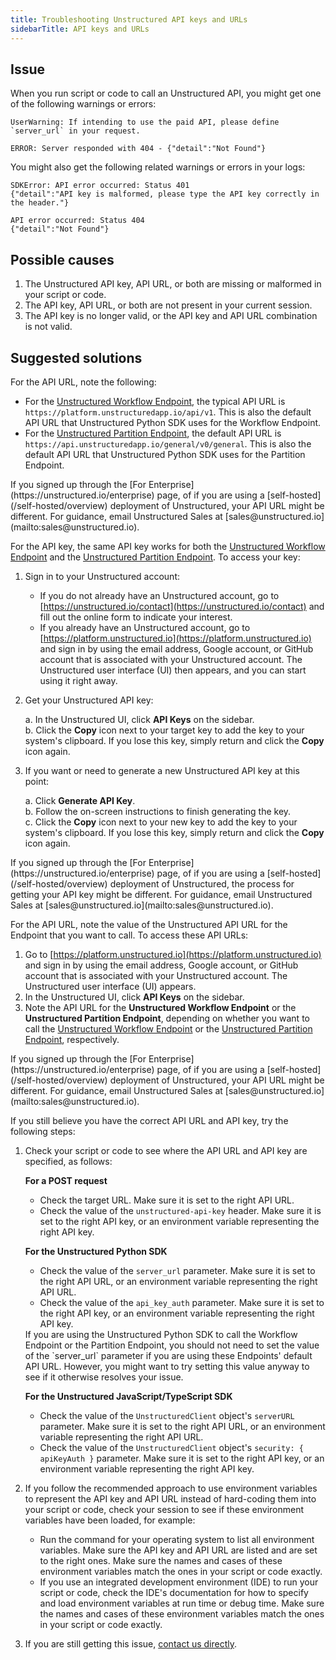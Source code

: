 ```yaml
---
title: Troubleshooting Unstructured API keys and URLs
sidebarTitle: API keys and URLs
---
```


## Issue

When you run script or code to call an Unstructured API, you might get one of the following warnings or errors:

```
UserWarning: If intending to use the paid API, please define `server_url` in your request.
```

```
ERROR: Server responded with 404 - {"detail":"Not Found"}
```

You might also get the following related warnings or errors in your logs:

```
SDKError: API error occurred: Status 401
{"detail":"API key is malformed, please type the API key correctly in the header."}
```

```
API error occurred: Status 404
{"detail":"Not Found"}
```

## Possible causes

1. The Unstructured API key, API URL, or both are missing or malformed in your script or code.
2. The API key, API URL, or both are not present in your current session.
3. The API key is no longer valid, or the API key and API URL combination is not valid.

## Suggested solutions

For the API URL, note the following:

- For the [Unstructured Workflow Endpoint](/api-reference/workflow/overview), the typical API URL is `https://platform.unstructuredapp.io/api/v1`. This is also 
  the default API URL that Unstructured Python SDK uses for the Workflow Endpoint.
- For the [Unstructured Partition Endpoint](/api-reference/partition/overview), the default API URL is `https://api.unstructuredapp.io/general/v0/general`. This is also 
  the default API URL that Unstructured Python SDK uses for the Partition Endpoint.

<Note>
    If you signed up through the [For Enterprise](https://unstructured.io/enterprise) page, of if you are using a [self-hosted](/self-hosted/overview) deployment of Unstructured, your API URL 
    might be different. For guidance, email Unstructured Sales at [sales@unstructured.io](mailto:sales@unstructured.io). 
</Note>

For the API key, the same API key works for both the [Unstructured Workflow Endpoint](/api-reference/workflow/overview) and the [Unstructured Partition Endpoint](/api-reference/partition/overview). To access your key:

1. Sign in to your Unstructured account:

   - If you do not already have an Unstructured account, go to [https://unstructured.io/contact](https://unstructured.io/contact) and fill out the online form to indicate your interest.
   - If you already have an Unstructured account, go to [https://platform.unstructured.io](https://platform.unstructured.io) and sign in by using the email address, Google account, 
     or GitHub account that is associated with your Unstructured account. The Unstructured user interface (UI) then appears, and you can start using it right away.

2. Get your Unstructured API key:

   a. In the Unstructured UI, click **API Keys** on the sidebar.<br/>
   b. Click the **Copy** icon next to your target key to add the key to your system's clipboard. If you lose this key, simply return and click the **Copy** icon again.<br/>
   
3. If you want or need to generate a new Unstructured API key at this point:

   a. Click **Generate API Key**.<br/>
   b. Follow the on-screen instructions to finish generating the key.<br/>
   c. Click the **Copy** icon next to your new key to add the key to your system's clipboard. If you lose this key, simply return and click the **Copy** icon again.<br/>

<Note>
    If you signed up through the [For Enterprise](https://unstructured.io/enterprise) page, of if you are using a [self-hosted](/self-hosted/overview) deployment of Unstructured, the process for getting your API key 
    might be different. For guidance, email Unstructured Sales at [sales@unstructured.io](mailto:sales@unstructured.io). 
</Note>
  
For the API URL, note the value of the Unstructured API URL for the Endpoint that you want to call. To access these API URLs:

1. Go to [https://platform.unstructured.io](https://platform.unstructured.io) and sign in by using the email address, Google account, 
   or GitHub account that is associated with your Unstructured account. The Unstructured user interface (UI) appears.
2. In the Unstructured UI, click **API Keys** on the sidebar.
3. Note the API URL for the **Unstructured Workflow Endpoint** or the **Unstructured Partition Endpoint**, depending on whether you want to call the 
   [Unstructured Workflow Endpoint](/api-reference/workflow/overview) or the [Unstructured Partition Endpoint](/api-reference/partition/overview), respectively.

<Note>
    If you signed up through the [For Enterprise](https://unstructured.io/enterprise) page, of if you are using a [self-hosted](/self-hosted/overview) deployment of Unstructured, your API URL 
    might be different. For guidance, email Unstructured Sales at [sales@unstructured.io](mailto:sales@unstructured.io). 
</Note>

If you still believe you have the correct API URL and API key, try the following steps:

1. Check your script or code to see where the API URL and API key are specified, as follows:

   **For a POST request**

   - Check the target URL. Make sure it is set to the right API URL.
   - Check the value of the `unstructured-api-key` header. Make sure it is set to the right API key, or an environment variable representing the right API key.

   **For the Unstructured Python SDK**

   - Check the value of the `server_url` parameter. Make sure it is set to the right API URL, or an environment variable representing the right API URL.
   - Check the value of the `api_key_auth` parameter. Make sure it is set to the right API key, or an environment variable representing the right API key.

   <Note>
       If you are using the Unstructured Python SDK to call the Workflow Endpoint or the Partition Endpoint, you should not need to set the value of the 
       `server_url` parameter if you are using these Endpoints' default API URL. However, you might want to try setting this value anyway to see if it otherwise resolves your issue.
   </Note>

   **For the Unstructured JavaScript/TypeScript SDK**

   - Check the value of the `UnstructuredClient` object's `serverURL` parameter. Make sure it is set to the right API URL, or an environment variable representing the right API URL.
   - Check the value of the `UnstructuredClient` object's `security: { apiKeyAuth }` parameter. Make sure it is set to the right API key, or an environment variable representing the right API key.
     
2. If you follow the recommended approach to use environment variables to represent the API key and API URL instead of hard-coding them into your script or code, check your session to see if these environment variables have been loaded, for example:

   - Run the command for your operating system to list all environment variables. Make sure the API key and API URL are listed and are set to the right ones. Make sure the names and cases of these environment variables match the ones in your script or code exactly.
   - If you use an integrated development environment (IDE) to run your script or code, check the IDE's documentation for how to specify and load environment variables at run time or debug time. Make sure the names and cases of these environment variables match the ones in your script or code exactly.

3. If you are still getting this issue, [contact us directly](https://unstructured.io/contact).

